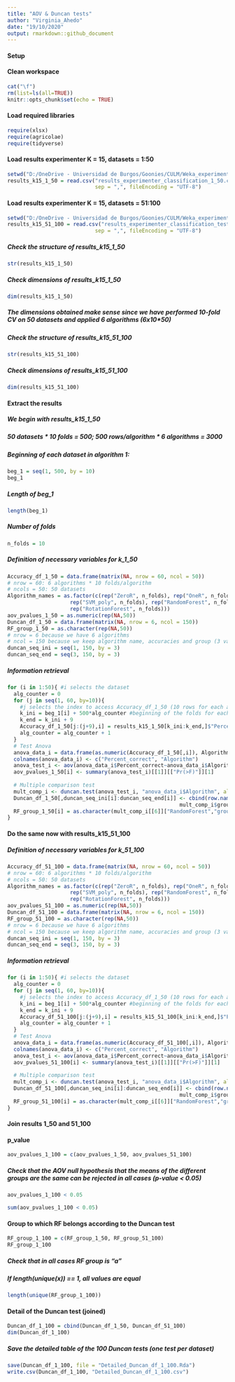 ```yaml
---
title: "AOV & Duncan tests"
author: "Virginia_Ahedo"
date: "19/10/2020"
output: rmarkdown::github_document
---
```


#### Setup
#### Clean workspace
```r
cat("\f")
rm(list=ls(all=TRUE))
knitr::opts_chunk$set(echo = TRUE)
```

#### Load required libraries
```r
require(xlsx)
require(agricolae)
require(tidyverse)
```

#### Load results experimenter K = 15, datasets = 1:50
```r
setwd("D:/OneDrive - Universidad de Burgos/Goonies/CULM/Weka_experimenter")
results_k15_1_50 = read.csv("results_experimenter_classification_1_50.csv", header = T,
                            sep = ",", fileEncoding = "UTF-8")
```
#### Load results experimenter K = 15, datasets = 51:100
```r
setwd("D:/OneDrive - Universidad de Burgos/Goonies/CULM/Weka_experimenter")
results_k15_51_100 = read.csv("results_experimenter_classification_test_Josema.csv", header = T,
                            sep = ",", fileEncoding = "UTF-8")
```
##### Check the structure of results_k15_1_50
```r
str(results_k15_1_50)
```
##### Check dimensions of results_k15_1_50
```r
dim(results_k15_1_50)
```
##### The dimensions obtained make sense since we have performed 10-fold CV on 50 datasets and applied 6 algorithms (6*x*10*50)

##### Check the structure of results_k15_51_100
```r
str(results_k15_51_100)
```
##### Check dimensions of results_k15_51_100
```r
dim(results_k15_51_100)
```
#### Extract the results
##### We begin with results_k15_1_50
##### 50 datasets * 10 folds = 500; 500 rows/algorithm * 6 algorithms = 3000
##### Beginning of each dataset in algorithm 1: 
```r
beg_1 = seq(1, 500, by = 10)
beg_1
```
##### Length of beg_1
```r
length(beg_1)
```
##### Number of folds
```r
n_folds = 10
```
##### Definition of necessary variables for k_1_50
```r
Accuracy_df_1_50 = data.frame(matrix(NA, nrow = 60, ncol = 50))
# nrow = 60: 6 algorithms * 10 folds/algorithm
# ncols = 50: 50 datasets
Algorithm_names = as.factor(c(rep("ZeroR", n_folds), rep("OneR", n_folds), rep("AdaBoost", n_folds),
                    rep("SVM_poly", n_folds), rep("RandomForest", n_folds), 
                    rep("RotationForest", n_folds)))
aov_pvalues_1_50 = as.numeric(rep(NA,50))
Duncan_df_1_50 = data.frame(matrix(NA, nrow = 6, ncol = 150))
RF_group_1_50 = as.character(rep(NA,50))
# nrow = 6 because we have 6 algorithms
# ncol = 150 because we keep algorithm name, accuracies and group (3 variables per dataset)
duncan_seq_ini = seq(1, 150, by = 3)
duncan_seq_end = seq(3, 150, by = 3)
```

##### Information retrieval
```r
for (i in 1:50){ #i selects the dataset
  alg_counter = 0
  for (j in seq(1, 60, by=10)){
    #j selects the index to access Accuracy_df_1_50 (10 rows for each algorithm)
    k_ini = beg_1[i] + 500*alg_counter #beginning of the folds for each algorithm
    k_end = k_ini + 9
    Accuracy_df_1_50[j:(j+9),i] = results_k15_1_50[k_ini:k_end,]$"Percent_correct"
    alg_counter = alg_counter + 1
  }
  # Test Anova
  anova_data_i = data.frame(as.numeric(Accuracy_df_1_50[,i]), Algorithm_names)
  colnames(anova_data_i) <- c("Percent_correct", "Algorithm")
  anova_test_i <- aov(anova_data_i$Percent_correct~anova_data_i$Algorithm, data = anova_data_i)
  aov_pvalues_1_50[i] <- summary(anova_test_i)[[1]][["Pr(>F)"]][1]
  
  # Multiple comparison test
  mult_comp_i <- duncan.test(anova_test_i, "anova_data_i$Algorithm", alpha = 0.05)
  Duncan_df_1_50[,duncan_seq_ini[i]:duncan_seq_end[i]] <- cbind(row.names(mult_comp_i$groups),
                                                       mult_comp_i$groups)
  RF_group_1_50[i] = as.character(mult_comp_i[[6]]["RandomForest","groups"])
}
```

#### Do the same now with results_k15_51_100
##### Definition of necessary variables for k_51_100
```r
Accuracy_df_51_100 = data.frame(matrix(NA, nrow = 60, ncol = 50))
# nrow = 60: 6 algorithms * 10 folds/algorithm
# ncols = 50: 50 datasets
Algorithm_names = as.factor(c(rep("ZeroR", n_folds), rep("OneR", n_folds), rep("AdaBoost", n_folds),
                    rep("SVM_poly", n_folds), rep("RandomForest", n_folds), 
                    rep("RotationForest", n_folds)))
aov_pvalues_51_100 = as.numeric(rep(NA,50))
Duncan_df_51_100 = data.frame(matrix(NA, nrow = 6, ncol = 150))
RF_group_51_100 = as.character(rep(NA,50))
# nrow = 6 because we have 6 algorithms
# ncol = 150 because we keep algorithm name, accuracies and group (3 variables per dataset)
duncan_seq_ini = seq(1, 150, by = 3)
duncan_seq_end = seq(3, 150, by = 3)
```

##### Information retrieval
```r
for (i in 1:50){ #i selects the dataset
  alg_counter = 0
  for (j in seq(1, 60, by=10)){
    #j selects the index to access Accuracy_df_1_50 (10 rows for each algorithm)
    k_ini = beg_1[i] + 500*alg_counter #beginning of the folds for each algorithm
    k_end = k_ini + 9
    Accuracy_df_51_100[j:(j+9),i] = results_k15_51_100[k_ini:k_end,]$"Percent_correct"
    alg_counter = alg_counter + 1
  }
  # Test Anova
  anova_data_i = data.frame(as.numeric(Accuracy_df_51_100[,i]), Algorithm_names)
  colnames(anova_data_i) <- c("Percent_correct", "Algorithm")
  anova_test_i <- aov(anova_data_i$Percent_correct~anova_data_i$Algorithm, data = anova_data_i)
  aov_pvalues_51_100[i] <- summary(anova_test_i)[[1]][["Pr(>F)"]][1]
  
  # Multiple comparison test
  mult_comp_i <- duncan.test(anova_test_i, "anova_data_i$Algorithm", alpha = 0.05)
  Duncan_df_51_100[,duncan_seq_ini[i]:duncan_seq_end[i]] <- cbind(row.names(mult_comp_i$groups),
                                                       mult_comp_i$groups)
  RF_group_51_100[i] = as.character(mult_comp_i[[6]]["RandomForest","groups"])
}
```
#### Join results 1_50 and 51_100
#### p_value
```r
aov_pvalues_1_100 = c(aov_pvalues_1_50, aov_pvalues_51_100)
```
##### Check that the AOV null hypothesis that the means of the different groups are the same can be rejected in all cases (p-value < 0.05)
```r
aov_pvalues_1_100 < 0.05
```
```r
sum(aov_pvalues_1_100 < 0.05)
```
#### Group to which RF belongs according to the Duncan test
```r
RF_group_1_100 = c(RF_group_1_50, RF_group_51_100)
RF_group_1_100
```
##### Check that in all cases RF group is "a"
##### If length(unique(x)) == 1, all values are equal
```r
length(unique(RF_group_1_100))
```
#### Detail of the Duncan test (joined)
```r
Duncan_df_1_100 = cbind(Duncan_df_1_50, Duncan_df_51_100)
dim(Duncan_df_1_100)
```
##### Save the detailed table of the 100 Duncan tests (one test per dataset)
```r
save(Duncan_df_1_100, file = "Detailed_Duncan_df_1_100.Rda")
write.csv(Duncan_df_1_100, "Detailed_Duncan_df_1_100.csv")
```

